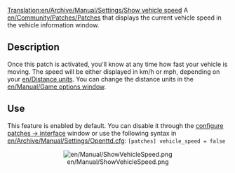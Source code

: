 [[Translation:en/Archive/Manual/Settings/Show vehicle speed]]
A [[en/Community/Patches/Patches]] that displays the current vehicle speed in the vehicle information window.


== Description ==
Once this patch is activated, you'll know at any time how fast your vehicle is moving. The speed will be either displayed in km/h or mph, depending on your [[en/Distance units]]. You can change the distance units in the [[en/Manual/Game options window]].


== Use ==
This feature is enabled by default. You can disable it through the [[en/Archive/Manual/Settings/Configuring patches/Interface|configure patches -> interface]] window or use the following syntax in [[en/Archive/Manual/Settings/Openttd.cfg]]:
<code>[patches]
vehicle_speed = false</code>
<center>[[File:en/Manual/ShowVehicleSpeed.png]]</center>